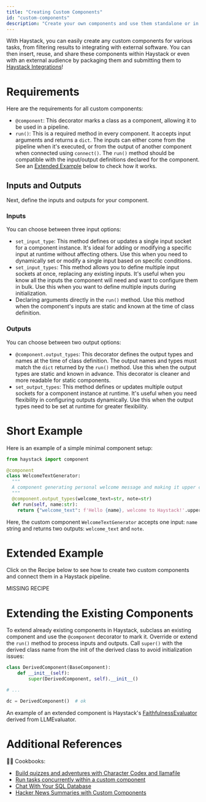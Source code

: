 ```yaml
---
title: "Creating Custom Components"
id: "custom-components"
description: "Create your own components and use them standalone or in pipelines."
---
```

With Haystack, you can easily create any custom components for various tasks, from filtering results to integrating with external software. You can then insert, reuse, and share these components within Haystack or even with an external audience by packaging them and submitting them to [Haystack Integrations](/docs/integrations)!

# Requirements

Here are the requirements for all custom components:

- `@component`: This decorator marks a class as a component, allowing it to be used in a pipeline.
- `run()`: This is a required method in every component. It accepts input arguments and returns a `dict`. The inputs can either come from the pipeline when it's executed, or from the output of another component when connected using `connect()`. The `run()` method should be compatible with the input/output definitions declared for the component. See an [Extended Example](#extended-example) below to check how it works.

## Inputs and Outputs

Next, define the inputs and outputs for your component.

### Inputs

You can choose between three input options:

- `set_input_type`: This method defines or updates a single input socket for a component instance. It's ideal for adding or modifying a specific input at runtime without affecting others. Use this when you need to dynamically set or modify a single input based on specific conditions.
- `set_input_types`: This method allows you to define multiple input sockets at once, replacing any existing inputs. It's useful when you know all the inputs the component will need and want to configure them in bulk. Use this when you want to define multiple inputs during initialization.
- Declaring arguments directly in the `run()` method. Use this method when the component's inputs are static and known at the time of class definition.

### Outputs

You can choose between two output options:

- `@component.output_types`: This decorator defines the output types and names at the time of class definition. The output names and types must match the `dict` returned by the `run()` method. Use this when the output types are static and known in advance. This decorator is cleaner and more readable for static components.
- `set_output_types`: This method defines or updates multiple output sockets for a component instance at runtime. It's useful when you need flexibility in configuring outputs dynamically. Use this when the output types need to be set at runtime for greater flexibility.

# Short Example

Here is an example of a simple minimal component setup:

```python
from haystack import component

@component
class WelcomeTextGenerator:
  """
  A component generating personal welcome message and making it upper case
  """
  @component.output_types(welcome_text=str, note=str)
  def run(self, name:str):
    return {"welcome_text": f'Hello {name}, welcome to Haystack!'.upper(), "note": "welcome message is ready"}

```

Here, the custom component `WelcomeTextGenerator` accepts one input: `name` string and returns two outputs: `welcome_text` and `note`.

# Extended Example

Click on the Recipe below to see how to create two custom components and connect them in a Haystack pipeline.

MISSING RECIPE

# Extending the Existing Components

To extend already existing components in Haystack, subclass an existing component and use the `@component` decorator to mark it. Override or extend the `run()` method to process inputs and outputs. Call `super()` with the derived class name from the init of the derived class to avoid initialization issues:

```python
class DerivedComponent(BaseComponent):
    def __init__(self):
        super(DerivedComponent, self).__init__()

# ...

dc = DerivedComponent()  # ok
```

An example of an extended component is Haystack's [FaithfulnessEvaluator](https://github.com/deepset-ai/haystack/blob/e5a80722c22c59eb99416bf0cd712f6de7cd581a/haystack/components/evaluators/faithfulness.py) derived from LLMEvaluator.

# Additional References

🧑‍🍳 Cookbooks:

- [Build quizzes and adventures with Character Codex and llamafile](https://haystack.deepset.ai/cookbook/charactercodex_llamafile/)
- [Run tasks concurrently within a custom component](https://haystack.deepset.ai/cookbook/concurrent_tasks/)
- [Chat With Your SQL Database](https://haystack.deepset.ai/cookbook/chat_with_sql_3_ways/)
- [Hacker News Summaries with Custom Components](https://haystack.deepset.ai/cookbook/hackernews-custom-component-rag/)
